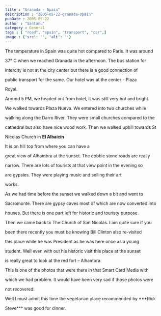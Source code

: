 ```yaml
---
title : "Granada - Spain"
description : "2005-05-22-granada-spain"
pubDate : 2005-05-22
author : "Santanu"
category : General
tags : [ "road", "spain", "transport", "car",]
image : {'src': '', 'alt': ''}
---
```


The temperature in Spain was quite hot compared to Paris. It was around

37° C when we reached Granada in the afternoon. The bus station for

intercity is not at the city center but there is a good connection of

public transport for the same. Our hotel was at the center - Plaza

Royal.



  



Around 5 PM, we headed out from hotel, it was still very hot and bright.

We walked towards Plaza Nueva. We entered into two churches while

walking along the Darro River. They were small churches compared to the

cathedral but also have nice wood work. Then we walked uphill towards St

Nicolas Church in **El Albaicín**



  
It is on hill top from where you can have a

great view of Alhambra at the sunset. The cobble stone roads are really

narrow. There are lots of tourists at that view point in the evening so

are gypsies. They were playing music and selling their art

works. 

  



As we had time before the sunset we walked down a bit and went to

Sacromonte. There are gypsy caves most of which are now converted into

houses. But there is one part left for historic and touristy purpose.



  



Then we came back to The Church of San Nicolás. I am quite sure if you

been there recently you must be knowing Bill Clinton also re-visited

this place while he was President as he was here once as a young

student. Well even with out his historic visit this place at the sunset

is really great to look at the red fort – Alhambra.



  



This is one of the photos that were there in that Smart Card Media with

which we had problem. It would have been very sad if those photos were

not recovered.



  



Well I must admit this time the vegetarian place recommended by ***Rick

Steve*** was good for dinner.
